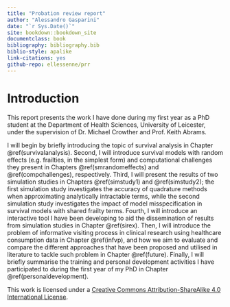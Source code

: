 ```yaml
---
title: "Probation review report"
author: "Alessandro Gasparini"
date: "`r Sys.Date()`"
site: bookdown::bookdown_site
documentclass: book
bibliography: bibliography.bib
biblio-style: apalike
link-citations: yes
github-repo: ellessenne/prr
---
```


# Introduction {-}

This report presents the work I have done during my first year as a PhD student at the Department of Health Sciences, University of Leicester, under the supervision of Dr. Michael Crowther and Prof. Keith Abrams.

I will begin by briefly introducing the topic of survival analysis in Chapter \@ref(survivalanalysis). Second, I will introduce survival models with random effects (e.g. frailties, in the simplest form) and computational challenges they present in Chapters \@ref(smrandomeffects) and \@ref(compchallenges), respectively. Third, I will present the results of two simulation studies in Chapters \@ref(simstudy1) and \@ref(simstudy2); the first simulation study investigates the accuracy of quadrature methods when approximating analytically intractable terms, while the second simulation study investigates the impact of model misspecification in survival models with shared frailty terms. Fourth, I will introduce an interactive tool I have been developing to aid the dissemination of results from simulation studies in Chapter \@ref(sirex). Then, I will introduce the problem of informative visiting process in clinical research using healthcare consumption data in Chapter \@ref(infvp), and how we aim to evaluate and compare the different approaches that have been proposed and utilised in literature to tackle such problem in Chapter \@ref(future). Finally, I will briefly summarise the training and personal development activities I have participated to during the first year of my PhD in Chapter \@ref(personaldevelopment). 

This work is licensed under a [Creative Commons Attribution-ShareAlike 4.0 International License](http://creativecommons.org/licenses/by-sa/4.0/).
